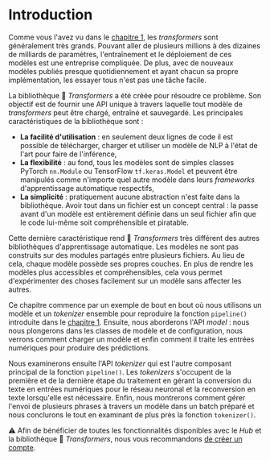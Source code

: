 # Introduction

Comme vous l'avez vu dans le [chapitre 1](/course/fr/chapter1), les *transformers* sont généralement très grands. Pouvant aller de plusieurs millions à des dizaines de milliards de paramètres, l'entraînement et le déploiement de ces modèles est une entreprise compliquée. De plus, avec de nouveaux modèles publiés presque quotidiennement et ayant chacun sa propre implémentation, les essayer tous n'est pas une tâche facile.

La bibliothèque 🤗 *Transformers* a été créée pour résoudre ce problème. Son objectif est de fournir une API unique à travers laquelle tout modèle de *transformers* peut être chargé, entraîné et sauvegardé. Les principales caractéristiques de la bibliothèque sont :

- **La facilité d'utilisation** : en seulement deux lignes de code il est possible de télécharger, charger et utiliser un modèle de NLP à l'état de l'art pour faire de l'inférence,
- **La flexibilité** : au fond, tous les modèles sont de simples classes PyTorch `nn.Module` ou TensorFlow `tf.keras.Model` et peuvent être manipulés comme n'importe quel autre modèle dans leurs *frameworks* d'apprentissage automatique respectifs,
- **La simplicité** : pratiquement aucune abstraction n'est faite dans la bibliothèque. Avoir tout dans un fichier est un concept central : la passe avant d'un modèle est entièrement définie dans un seul fichier afin que le code lui-même soit compréhensible et piratable.

Cette dernière caractéristique rend 🤗 *Transformers* très différent des autres bibliothèques d'apprentissage automatique. 
Les modèles ne sont pas construits sur des modules partagés entre plusieurs fichiers. Au lieu de cela, chaque modèle possède ses propres couches. 
En plus de rendre les modèles plus accessibles et compréhensibles, cela vous permet d'expérimenter des choses facilement sur un modèle sans affecter les autres.

Ce chapitre commence par un exemple de bout en bout où nous utilisons un modèle et un *tokenizer* ensemble pour reproduire la fonction `pipeline()` introduite dans le [chapitre 1](/course/fr/chapter1). 
Ensuite, nous aborderons l'API *model* : nous nous plongerons dans les classes de modèle et de configuration, nous verrons comment charger un modèle et enfin comment il traite les entrées numériques pour produire des prédictions. 

Nous examinerons ensuite l'API *tokenizer* qui est l'autre composant principal de la fonction `pipeline()`. 
Les *tokenizers* s'occupent de la première et de la dernière étape du traitement en gérant la conversion du texte en entrées numériques pour le réseau neuronal et la reconversion en texte lorsqu'elle est nécessaire. 
Enfin, nous montrerons comment gérer l'envoi de plusieurs phrases à travers un modèle dans un batch préparé et nous conclurons le tout en examinant de plus près la fonction `tokenizer()`.

<Tip>
  ⚠️ Afin de bénéficier de toutes les fonctionnalités disponibles avec le <i>Hub</i> et la bibliothèque 🤗 <i>Transformers</i>, nous vous recommandons <a href="https://huggingface.co/join">de créer un compte</a>.
</Tip>
